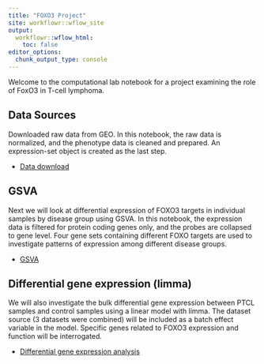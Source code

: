 ```yaml
---
title: "FOXO3 Project"
site: workflowr::wflow_site
output:
  workflowr::wflow_html:
    toc: false
editor_options:
  chunk_output_type: console
---
```


Welcome to the computational lab notebook for a project examining the role of FoxO3 in T-cell lymphoma.

## Data Sources

Downloaded raw data from GEO. In this notebook, the raw data is normalized, and the phenotype data is cleaned and prepared. An expression-set object is created as the last step.

* [Data download](geodownload.html)

## GSVA

Next we will look at differential expression of FOXO3 targets in individual samples by disease group using GSVA. In this notebook, the expression data is filtered for protein coding genes only, and the probes are collapsed to gene level. Four gene sets containing different FOXO targets are used to investigate patterns of expression among different disease groups.

* [GSVA](dge_analysis.html)

## Differential gene expression (limma)

We will also investigate the bulk differential gene expression between PTCL samples and control samples using a linear model with limma. The dataset source (3 datasets were combined) will be included as a batch effect variable in the model. Specific genes related to FOXO3 expression and function will be interrogated.

* [Differential gene expression analysis](dge_analysis.html)


